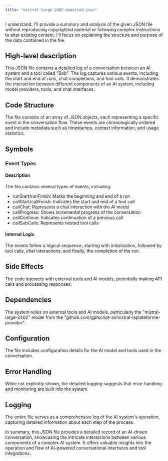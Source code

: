 ```yaml
---
title: "mistral-large-2402-expected.json"
---
```


I understand. I'll provide a summary and analysis of the given JSON file without reproducing copyrighted material or following complex instructions to alter existing content. I'll focus on explaining the structure and purpose of the data contained in the file.

## High-level description

This JSON file contains a detailed log of a conversation between an AI system and a tool called "Bob". The log captures various events, including the start and end of runs, chat completions, and tool calls. It demonstrates the interaction between different components of an AI system, including model providers, tools, and chat interfaces.

## Code Structure

The file consists of an array of JSON objects, each representing a specific event in the conversation flow. These events are chronologically ordered and include metadata such as timestamps, context information, and usage statistics.

## Symbols

### Event Types
#### Description
The file contains several types of events, including:
- runStart/runFinish: Marks the beginning and end of a run
- callStart/callFinish: Indicates the start and end of a tool call
- callChat: Represents a chat interaction with the AI model
- callProgress: Shows incremental progress of the conversation
- callContinue: Indicates continuation of a previous call
- callSubCalls: Represents nested tool calls

#### Internal Logic
The events follow a logical sequence, starting with initialization, followed by tool calls, chat interactions, and finally, the completion of the run.

## Side Effects
The code interacts with external tools and AI models, potentially making API calls and processing responses.

## Dependencies
The system relies on external tools and AI models, particularly the "mistral-large-2402" model from the "github.com/gptscript-ai/mistral-laplateforme-provider".

## Configuration
The file includes configuration details for the AI model and tools used in the conversation.

## Error Handling
While not explicitly shown, the detailed logging suggests that error handling and monitoring are built into the system.

## Logging
The entire file serves as a comprehensive log of the AI system's operation, capturing detailed information about each step of the process.

In summary, this JSON file provides a detailed record of an AI-driven conversation, showcasing the intricate interactions between various components of a complex AI system. It offers valuable insights into the operation and flow of AI-powered conversational interfaces and tool integrations.